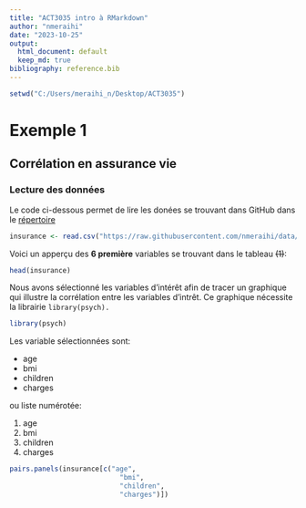 ---
title: "ACT3035 intro à RMarkdown"
author: "nmeraihi"
date: "2023-10-25"
output:
  html_document: default
  keep_md: true
bibliography: reference.bib
---

```{r, echo=FALSE}
setwd("C:/Users/meraihi_n/Desktop/ACT3035")
```


# Exemple 1
## Corrélation en assurance vie

### Lecture des données
Le code ci-dessous permet de lire les donées se trouvant dans GitHub dans le [répertoire](https://github.com/nmeraihi/data)

```{r, cache=TRUE}
insurance <- read.csv("https://raw.githubusercontent.com/nmeraihi/data/master/insurance.csv")
```
Voici un apperçu des **6 première** variables se trouvant dans le tableau ~~(1)~~:

```{r}
head(insurance)
```

Nous avons sélectionné les variables d'intérêt afin de tracer un graphique qui illustre la corrélation entre les variables d'intrêt. Ce graphique nécessite la librairie `library(psych).`

```{r, echo=FALSE}
library(psych)
```
Les variable sélectionnées sont: 

* age
- bmi
- children
- charges

ou liste numérotée:

1. age
2. bmi
3. children
4. charges

```{r}
pairs.panels(insurance[c("age", 
                           "bmi", 
                           "children", 
                           "charges")])
```







